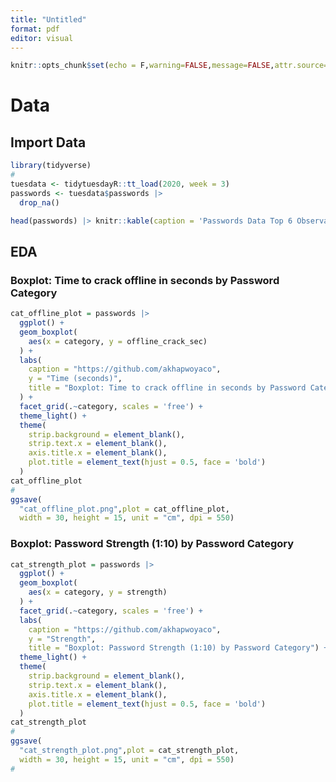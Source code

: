 ```yaml
---
title: "Untitled"
format: pdf
editor: visual
---
```


```r
knitr::opts_chunk$set(echo = F,warning=FALSE,message=FALSE,attr.source='.numberLines',attr.output='.numberLines', fig.align='center', dpi=350, fig.width=12, fig.height=12)
```
# Data

## Import Data

```r
library(tidyverse)
#
tuesdata <- tidytuesdayR::tt_load(2020, week = 3)
passwords <- tuesdata$passwords |>
  drop_na()
```


```r
head(passwords) |> knitr::kable(caption = 'Passwords Data Top 6 Observarions')
```

\newpage
## EDA

### Boxplot: Time to crack offline in seconds by Password Category

```r
cat_offline_plot = passwords |>
  ggplot() +
  geom_boxplot(
    aes(x = category, y = offline_crack_sec)
  ) +
  labs(
    caption = "https://github.com/akhapwoyaco",
    y = "Time (seconds)",
    title = "Boxplot: Time to crack offline in seconds by Password Category"
  ) +
  facet_grid(.~category, scales = 'free') +
  theme_light() +
  theme(
    strip.background = element_blank(),
    strip.text.x = element_blank(),
    axis.title.x = element_blank(),
    plot.title = element_text(hjust = 0.5, face = 'bold')
  )
cat_offline_plot
#
ggsave(
  "cat_offline_plot.png",plot = cat_offline_plot, 
  width = 30, height = 15, unit = "cm", dpi = 550)
```

### Boxplot: Password Strength (1:10) by Password Category

```r
cat_strength_plot = passwords |>
  ggplot() +
  geom_boxplot(
    aes(x = category, y = strength)
  ) +
  facet_grid(.~category, scales = 'free') +
  labs(
    caption = "https://github.com/akhapwoyaco",
    y = "Strength", 
    title = "Boxplot: Password Strength (1:10) by Password Category") +
  theme_light() +
  theme(
    strip.background = element_blank(),
    strip.text.x = element_blank(),
    axis.title.x = element_blank(),
    plot.title = element_text(hjust = 0.5, face = 'bold')
  )
cat_strength_plot
#
ggsave(
  "cat_strength_plot.png",plot = cat_strength_plot, 
  width = 30, height = 15, unit = "cm", dpi = 550)
#




```

